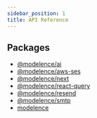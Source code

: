 ```yaml
---
sidebar_position: 1
title: API Reference
---
```


## Packages

- [@modelence/ai](/api-reference/@modelence/ai/index)
- [@modelence/aws-ses](/api-reference/@modelence/aws-ses/index)
- [@modelence/next](/api-reference/@modelence/next/index)
- [@modelence/react-query](/api-reference/@modelence/react-query/index)
- [@modelence/resend](/api-reference/@modelence/resend/index)
- [@modelence/smtp](/api-reference/@modelence/smtp/index)
- [modelence](/api-reference/modelence/index)
